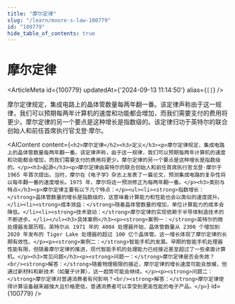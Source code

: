 ```yaml
---
title: "摩尔定律"
slug: "/learn/moore-s-law-100779"
id: "100779"
hide_table_of_contents: true
---
```



# 摩尔定律

<ArticleMeta id={100779} updatedAt={'2024-09-13 11:14:50'} alias={`[]`} />
<div className='border-solid border-b border-t-0 my-4 border-[var(--ifm-color-gray-300)]' />

摩尔定律规定，集成电路上的晶体管数量每两年翻一番。该定律声称由于这一规律，我们可以预期每两年计算机的速度和功能都会增加，而我们需要支付的费用将更少。摩尔定律的另一个要点是这种增长是指数级的。该定律归功于英特尔的联合创始人和前任首席执行官戈登·摩尔。

<AIContent content={`<h2>摩尔定律</h2><h3>定义</h3><p>摩尔定律规定，集成电路上的晶体管数量每两年翻一番。该定律声称，由于这一规律，我们可以预期每两年计算机的速度和功能都会增加，而我们需要支付的费用将更少。摩尔定律的另一个要点是这种增长是指数级的。</p><h3>起源</h3><p>摩尔定律由英特尔的联合创始人和前任首席执行官戈登·摩尔于 1965 年首次提出。当时，摩尔在《电子学》杂志上发表了一篇论文，预测集成电路的复杂性将以每年翻一番的速度增长。1975 年，摩尔将这一预测修正为每两年翻一番。</p><h3>类别与特点</h3><p>摩尔定律主要有以下几个特点：</p><ul><li><strong>指数增长：</strong>晶体管数量的增长是指数级的，这意味着计算能力和性能也会以类似的速度提升。</li><li><strong>成本效益：</strong>随着晶体管数量的增加，单位计算能力的成本会降低。</li><li><strong>技术驱动：</strong>摩尔定律的实现依赖于半导体制造技术的不断进步。</li></ul><h3>具体案例</h3><p><strong>案例一：</strong>英特尔的微处理器发展历程。英特尔从 1971 年的 4004 处理器开始，晶体管数量从 2300 个增加到 2020 年发布的 Tiger Lake 处理器的超过 100 亿个晶体管。这一增长体现了摩尔定律的长期有效性。</p><p><strong>案例二：</strong>智能手机的发展。早期的智能手机处理器性能有限，但随着摩尔定律的推进，现代智能手机的处理能力已经接近甚至超过了一些桌面计算机。</p><h3>常见问题</h3><p><strong>问题一：</strong>摩尔定律是否会失效？<br/><strong>解答：</strong>随着物理极限的接近，摩尔定律的增长速度可能会放缓，但通过新材料和新技术（如量子计算），这一趋势可能会继续。</p><p><strong>问题二：</strong>摩尔定律对普通消费者有何影响？<br/><strong>解答：</strong>摩尔定律使得计算设备越来越强大且价格更低，普通消费者可以享受到更高性能的电子产品。</p>`} id={100779} />
